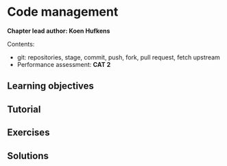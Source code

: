 # Code management {#code_mgmt}

**Chapter lead author: Koen Hufkens**

Contents:

- git: repositories, stage, commit, push, fork, pull request, fetch upstream
- Performance assessment: **CAT 2**

## Learning objectives

## Tutorial

## Exercises

## Solutions